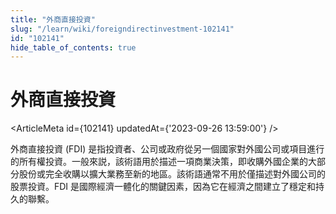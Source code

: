 ```yaml
---
title: "外商直接投資"
slug: "/learn/wiki/foreigndirectinvestment-102141"
id: "102141"
hide_table_of_contents: true
---
```



# 外商直接投資

<ArticleMeta id={102141} updatedAt={'2023-09-26 13:59:00'} />
<div className='border-solid border-b border-t-0 my-4 border-[var(--ifm-color-gray-300)]' />

外商直接投資 (FDI) 是指投資者、公司或政府從另一個國家對外國公司或項目進行的所有權投資。一般來説，該術語用於描述一項商業決策，即收購外國企業的大部分股份或完全收購以擴大業務至新的地區。該術語通常不用於僅描述對外國公司的股票投資。FDI 是國際經濟一體化的關鍵因素，因為它在經濟之間建立了穩定和持久的聯繫。
